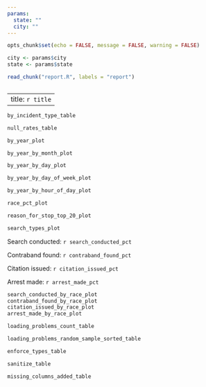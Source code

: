 ```yaml
---
params:
  state: ""
  city: ""
---
```



```r
opts_chunk$set(echo = FALSE, message = FALSE, warning = FALSE)

city <- params$city
state <- params$state

read_chunk("report.R", labels = "report")
```

```r
```

---
title: `r title`
---

\begin{center}
2010 Census population: `r comma_num(population)`

`r comma_num(total_rows)` rows from `r date_range[1]` to `r date_range[2]`
\end{center}

```r
by_incident_type_table
```

```r
null_rates_table
```

```r
by_year_plot
```

```r
by_year_by_month_plot
```

```r
by_year_by_day_plot
```

```r
by_year_by_day_of_week_plot
```

```r
by_year_by_hour_of_day_plot
```

```r
race_pct_plot
```

```r
reason_for_stop_top_20_plot
```

```r
search_types_plot
```

Search conducted: `r search_conducted_pct`

Contraband found: `r contraband_found_pct`

Citation issued: `r citation_issued_pct`

Arrest made: `r arrest_made_pct`

```r
search_conducted_by_race_plot
contraband_found_by_race_plot
citation_issued_by_race_plot
arrest_made_by_race_plot
```

\newpage

\begin{center}
\textbf{Metadata}
\end{center}

```r
loading_problems_count_table
```

```r
loading_problems_random_sample_sorted_table
```

\newpage

```r
enforce_types_table
```

```r
sanitize_table
```

```r
missing_columns_added_table
```
